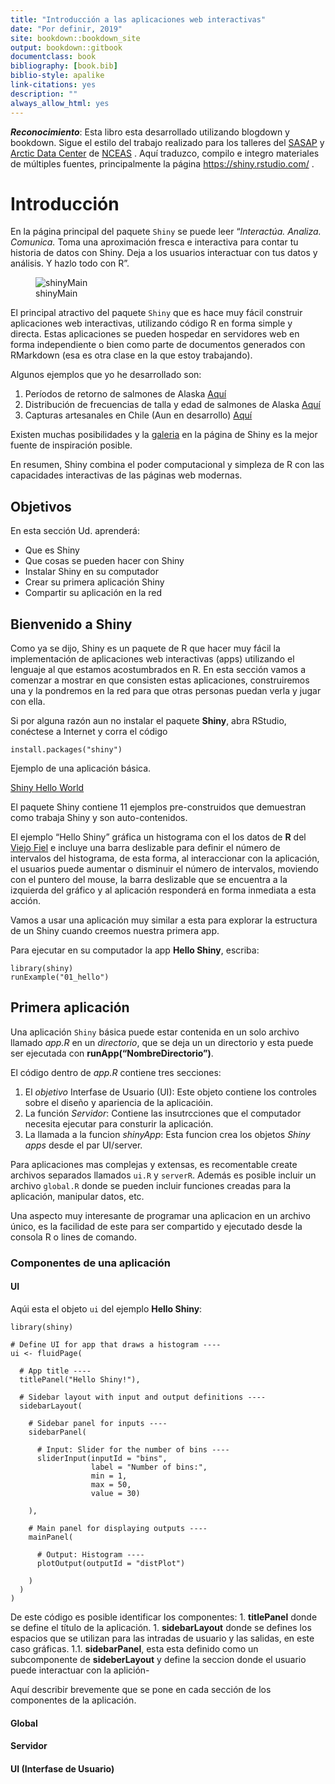 ```yaml
--- 
title: "Introducción a las aplicaciones web interactivas"
date: "Por definir, 2019"
site: bookdown::bookdown_site
output: bookdown::gitbook
documentclass: book
bibliography: [book.bib]
biblio-style: apalike
link-citations: yes
description: ""
always_allow_html: yes
---
```


_**Reconocimiento**_: Esta libro esta desarrollado utilizando blogdown y bookdown. Sigue el estilo del 
trabajo realizado para los talleres del [SASAP](https://alaskasalmonandpeople.org/){target="_blank"}  y [Arctic Data Center](https://arcticdata.io/){target="_blank"}  de [NCEAS](https://www.nceas.ucsb.edu/){target="_blank"} . Aquí traduzco, compilo e integro 
materiales de múltiples fuentes, principalmente la página [https://shiny.rstudio.com/](https://shiny.rstudio.com/){target="_blank"} .


# Introducción

En la página principal del paquete `Shiny` se puede leer "*Interactúa.* *Analiza.* *Comunica.* Toma una aproximación
fresca e interactiva para contar tu historia de datos con Shiny. Deja a los usuarios interactuar con tus datos y
análisis. Y hazlo todo con R".

  ![shinyMain](imagenes/main_Shiny.jpg)

El principal atractivo del paquete `Shiny` que es hace muy fácil construir aplicaciones web interactivas, utilizando
código R en forma simple y directa. Estas aplicaciones se pueden hospedar en servidores web en forma independiente
o bien como parte de documentos generados con RMarkdown (esa es otra clase en la que estoy trabajando).

Algunos ejemplos que yo he desarrollado son:

1. Períodos de retorno de salmones de Alaska [Aquí](https://cornejo.shinyapps.io/ggjoy_Escapement/){target="_blank"} 
1. Distribución de frecuencias de talla y edad de salmones de Alaska [Aquí](https://cornejo.shinyapps.io/shiny_asl-AgeLength/){target="_blank"} 
1. Capturas artesanales en Chile (Aun en desarrollo) [Aquí](https://cornejo.shinyapps.io/CapturasArtesanales/){target="_blank"} 

Existen muchas posibilidades y la [galeria](https://shiny.rstudio.com/gallery/see-more.html){target="_blank"}  en la página de Shiny es la mejor fuente de inspiración posible.

En resumen, Shiny combina el poder computacional y simpleza de R con las capacidades interactivas de las páginas web modernas.


## Objetivos

En esta sección Ud. aprenderá:

- Que es Shiny
- Que cosas se pueden hacer con Shiny
- Instalar Shiny en su computador
- Crear su primera aplicación Shiny
- Compartir su aplicación en la red


## Bienvenido a Shiny

Como ya se dijo, Shiny es un paquete de R que hacer muy fácil la implementación de aplicaciones web interactivas
(apps) utilizando el lenguaje al que estamos acostumbrados en R. En esta sección vamos a comenzar a mostrar en que consisten estas aplicaciones, construiremos una y la pondremos en la red para que otras personas puedan verla y jugar con ella.

Si por alguna razón aun no instalar el paquete **Shiny**, abra RStudio, conéctese a Internet y corra el código

```
install.packages("shiny")
```

Ejemplo de una aplicación básica.

 [Shiny Hello World](imagenes/01_hello.png)

El paquete Shiny contiene 11 ejemplos pre-construidos que demuestran como trabaja Shiny y son auto-contenidos.

El ejemplo "Hello Shiny" gráfica un histograma con el los datos de **R** del 
[Viejo Fiel](https://es.wikipedia.org/wiki/Old_Faithful) e incluye una barra deslizable para definir el número de  
intervalos del histograma, de esta forma, al interaccionar con la aplicación, el usuarios puede aumentar o disminuir
el número de intervalos, moviendo con el puntero del mouse, la barra deslizable que se encuentra a la izquierda del
gráfico y al aplicación responderá en forma inmediata a esta acción. 

Vamos a usar una aplicación muy similar a esta para explorar la estructura de un Shiny cuando creemos nuestra primera app.

Para ejecutar en su computador la app **Hello Shiny**, escriba:

```
library(shiny)
runExample("01_hello")
```


## Primera aplicación

Una aplicación `Shiny` básica puede estar contenida en un solo archivo llamado *app.R* en un *directorio*, que se deja un un directorio y esta puede ser ejecutada con **runApp("NombreDirectorio")**.

El código dentro de *app.R* contiene tres secciones:

1. El *objetivo* Interfase de Usuario (UI): Este objeto contiene los controles sobre el diseño y apariencia de la aplicacióin. 
1. La función *Servidor*: Contiene las insutrcciones que el computador necesita ejecutar para consturir la aplicación.
1. La llamada a la funcion *shinyApp*: Esta funcion crea los objetos *Shiny apps* desde el par UI/server.

Para aplicaciones mas complejas y extensas, es recomentable create archivos separados llamados `ui.R` y `serverR`. Además es posible incluir un archivo `global.R` donde se pueden incluir funciones creadas para la aplicación, manipular datos, etc.

Una aspecto muy interesante de programar una aplicacion en un archivo único, es la facilidad de este para ser compartido y ejecutado desde la consola R o lines de comando.

### Componentes de una aplicación

#### UI

Aqúi esta el objeto `ui` del ejemplo **Hello Shiny**:

```
library(shiny)

# Define UI for app that draws a histogram ----
ui <- fluidPage(

  # App title ----
  titlePanel("Hello Shiny!"),

  # Sidebar layout with input and output definitions ----
  sidebarLayout(

    # Sidebar panel for inputs ----
    sidebarPanel(

      # Input: Slider for the number of bins ----
      sliderInput(inputId = "bins",
                  label = "Number of bins:",
                  min = 1,
                  max = 50,
                  value = 30)

    ),

    # Main panel for displaying outputs ----
    mainPanel(

      # Output: Histogram ----
      plotOutput(outputId = "distPlot")

    )
  )
)
```
De este código es posible identificar los componentes:
1. **titlePanel** donde se define el título de la aplicación.
1. **sidebarLayout** donde se defines los espacios que se utilizan para las intradas de usuario y las salidas, en este caso gráficas.
1.1. **sidebarPanel**, esta esta definido como un subcomponente de **sideberLayout** y define la seccion donde el usuario puede interactuar con la aplición-


Aquí describir brevemente que se pone en cada sección de los componentes de la aplicación.

#### Global

#### Servidor

#### UI (Interfase de Usuario)



